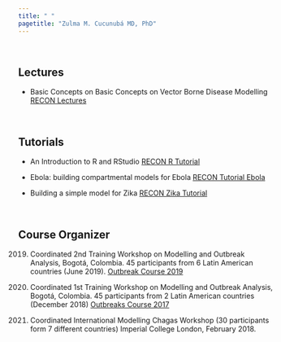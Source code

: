 ```yaml
---
title: " "
pagetitle: "Zulma M. Cucunubá MD, PhD"
---
```


<link rel="stylesheet" href="styles.css" type="text/css">
<link rel="stylesheet" href="academicicons/css/academicons.min.css"/>

<br />

## Lectures

- Basic Concepts on Basic Concepts on Vector Borne Disease Modelling [RECON Lectures](https://www.reconlearn.org/post/basicvbdmodelling.html)



<br />

## Tutorials


- An Introduction to R and RStudio [RECON R Tutorial](https://www.reconlearn.org/post/practical-intror.html)

- Ebola: building compartmental models for Ebola [RECON Tutorial Ebola](https://www.reconlearn.org/post/practical-compartmental-ebola.html)


- Building a simple model for Zika [RECON Zika Tutorial](https://www.reconlearn.org/post/practical-vbd.html)

<br />

## Course Organizer


2019. Coordinated 2nd Training Workshop on Modelling and Outbreak Analysis, Bogotá, Colombia. 45 participants from 6 Latin American countries (June 2019). [Outbreak Course 2019](www.ins.gov.co/modelamiento/modelamiento.html )

2017. Coordinated 1st Training Workshop on Modelling and Outbreak Analysis, Bogotá, Colombia. 45 participants from 2 Latin American countries (December 2018) [Outbreaks Course 2017](https://epicoursebogota.netlify.app/ )

2018. Coordinated International Modelling Chagas Workshop (30 participants form 7 different countries) Imperial College London, February 2018. 

